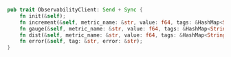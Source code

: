 ```rust
pub trait ObservabilityClient: Send + Sync {
    fn init(&self);
    fn increment(&self, metric_name: &str, value: f64, tags: &HashMap<String, String>);
    fn gauge(&self, metric_name: &str, value: f64, tags: &HashMap<String, String>);
    fn dist(&self, metric_name: &str, value: f64, tags: &HashMap<String, String>);
    fn error(&self, tag: &str, error: &str);
}
```
